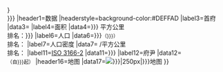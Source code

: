 {{Infobox
|title={{{泰国府名称|{{{泰國府名稱}}}}}}<br>{{{泰语名称|{{{泰語名稱}}}}}}
|header1=数据
|headerstyle=background-color:#DEFFAD
|label3=首府
|data3={{{首府}}}
|label4=面积
|data4={{{面积|{{{面積}}}}}} 平方公里<br>排名：{{{面积排名|{{{面積排名}}}}}}
|label6=人口
|data6={{{人口总数|{{{人口總數}}}}}}<small>（{{{人口数统计时间|{{{人口數統計時間}}}}}}）</small><br>排名：{{{人口排名}}}
|label7=人口密度
|data7={{{人口密度}}} /平方公里<br>排名：{{{人口密度排名}}}
|label11=[[ISO 3166-2]]
|data11={{{ISO代码|{{{ISO代碼}}}}}}
|label12=府尹
|data12={{{府尹}}}<br><small>（自{{{任命时间|{{{任命時間}}}}}}起）</small>
|header16=地图
|data17=[[File:{{{地图|{{{地圖}}}}}}|250px|{{{泰国府名称|{{{泰國府名稱}}}}}}地图]]
}}<noinclude>{{doc}}</noinclude>